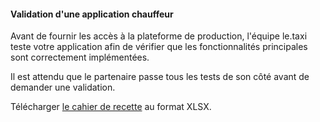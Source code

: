 #### Validation d'une application chauffeur

Avant de fournir les accès à la plateforme de production, l'équipe le.taxi teste votre application afin de vérifier que les fonctionnalités principales sont correctement implémentées.

Il est attendu que le partenaire passe tous les tests de son côté avant de demander une validation.

Télécharger [le cahier de recette](/assets/Modèle_application_chauffeur.xlsx?20230620) au format XLSX.
